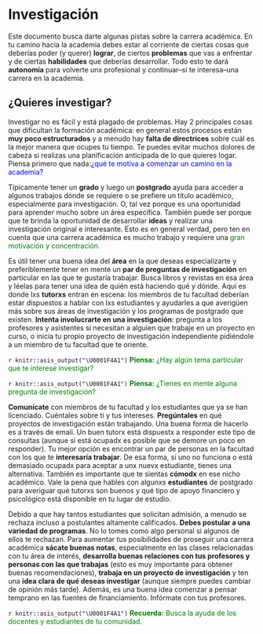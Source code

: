 # Investigación

Este documento busca darte algunas pistas sobre la carrera académica. En tu camino hacia la academia debes estar al corriente de ciertas cosas que deberías poder (y querer) **lograr**, de ciertos **problemas** que vas a enfrentar y de ciertas **habilidades** que deberías desarrollar. Todo esto te dará **autonomía** para volverte unx profesional y continuar–si te interesa–una carrera en la academia.

## ¿Quieres investigar?
Investigar no es fácil y está plagado de problemas. Hay 2 principales cosas que dificultan la formación académica: en general estos procesos están **muy poco estructurados** y a menudo hay **falta de directrices** sobre cuál es la mejor manera que ocupes tu tiempo. Te puedes evitar muchos dolores de cabeza si realizas una planificación anticipada de lo que quieres logar. Piensa primero que nada:<span style="color:blue">¿qué te motiva a comenzar un camino en la academia?</span>

Típicamente tener un **grado** y luego un **postgrado** ayuda para acceder a algunos trabajos dónde se requiere o se prefiere un título académico, especialmente para investigación. O, tal vez porque es una oportunidad para aprender mucho sobre un área específica. También puede ser porque que te brinda la oportunidad de desarrollar **ideas** y realizar una investigación original e interesante. Esto es en general verdad, pero ten en cuenta que una carrera académica es mucho trabajo y requiere una <span style="color:green">gran motivación y concentración.</span>

Es útil tener una buena idea del **área** en la que deseas especializarte y preferiblemente tener en mente un **par de preguntas de investigación** en particular en las que te gustaría trabajar. Busca libros y revistas en esa área y léelas para tener una idea de quién está haciendo qué y dónde. Aquí es donde lxs **tutorxs** entran en escena: los miembros de tu facultad deberían estar dispuestos a hablar con lxs estudiantes y ayudarles a que averigüen más sobre sus áreas de investigación y los programas de postgrado que existen. **Intenta involucrarte en una investigación**: pregunta a los profesores y asistentes si necesitan a alguien que trabaje en un proyecto en curso, o inicia tu propio proyecto de investigación independiente pidiéndole a un miembro de tu facultad que te oriente.

`r knitr::asis_output("\U0001F4A1")` <span style="color:green">**Piensa:** ¿Hay algún tema particular que te interese investigar?</span>

`r knitr::asis_output("\U0001F4A1")` <span style="color:green">**Piensa:** ¿Tienes en mente alguna pregunta de investigación?</span>

**Comunícate** con miembros de tu facultad y los estudiantes que ya se han licenciado. Cuéntales sobre ti y tus intereses. **Pregúntales** en qué proyectos de investigación están trabajando. Una buena forma de hacerlo es a través de email. Un buen tutorx está dispuestx a responder este tipo de consultas (aunque si está ocupadx es posible que se demore un poco en responder). Tu mejor opción es encontrar un par de personas en la facultad con los que te **interesaría trabajar**. De esa forma, si uno no funciona o está demasiado ocupadx para aceptar a unx nuevx estudiante, tienes una alternativa. También es importante que te sientas **cómodx** en ese nicho académico. Vale la pena que hables con algunxs **estudiantes** de postgrado para averiguar qué tutorxs son buenos y qué tipo de apoyo financiero y psicológico está disponible en tu lugar de estudio.

Debido a que hay tantos estudiantes que solicitan admisión, a menudo se rechaza incluso a postulantes altamente calificados. **Debes postular a una variedad de programas**. No lo tomes como algo personal si algunos de ellos te rechazan. Para aumentar tus posibilidades de proseguir una carrera académica **sácate buenas notas**, especialmente en las clases relacionadas con tu área de interés, **desarrolla buenas relaciones con tus profesores y personas con las que trabajas** (esto es muy importante para obtener buenas recomendaciones), **trabaja en un proyecto de investigación** y ten una **idea clara de qué deseas investigar** (aunque siempre puedes cambiar de opinión más tarde). Además, es una buena idea comenzar a pensar temprano en las fuentes de financiamiento. Infórmate con tus profesores.

`r knitr::asis_output("\U0001F4A1")` <span style="color:green">**Recuerda:** Busca la ayuda de los docentes y estudiantes de tu comunidad.</span>
